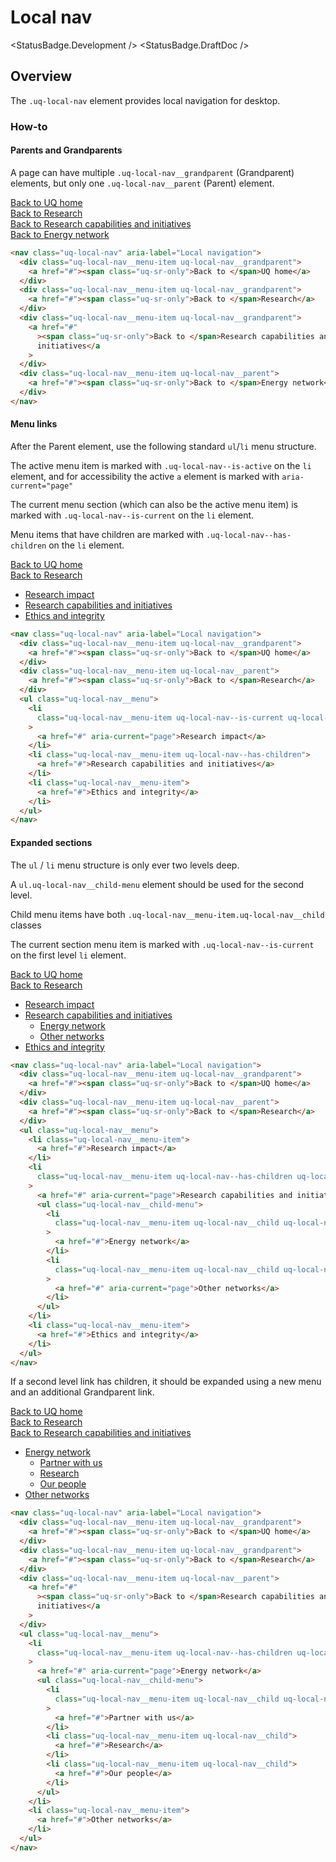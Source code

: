 
# Local nav

<StatusBadge.Development />
<StatusBadge.DraftDoc />

## Overview

The `.uq-local-nav` element provides local navigation for desktop.

<Canvas withSource="none">
  <Story id="components-navigation-local-nav--local-nav" />
</Canvas>

### How-to

#### Parents and Grandparents

A page can have multiple `.uq-local-nav__grandparent` (Grandparent) elements,
but only one `.uq-local-nav__parent` (Parent) element.

<Canvas withSource="none">
  <nav className="uq-local-nav" aria-label="Local navigation">
    <div className="uq-local-nav__menu-item uq-local-nav__grandparent">
      <a href="#">
        <span className="uq-sr-only">Back to </span>UQ home
      </a>
    </div>
    <div className="uq-local-nav__menu-item uq-local-nav__grandparent">
      <a href="#">
        <span className="uq-sr-only">Back to </span>Research
      </a>
    </div>
    <div className="uq-local-nav__menu-item uq-local-nav__grandparent">
      <a href="#">
        <span className="uq-sr-only">Back to </span>Research capabilities and
        initiatives
      </a>
    </div>
    <div className="uq-local-nav__menu-item uq-local-nav__parent">
      <a href="#">
        <span className="uq-sr-only">Back to </span>Energy network
      </a>
    </div>
  </nav>
</Canvas>

```html
<nav class="uq-local-nav" aria-label="Local navigation">
  <div class="uq-local-nav__menu-item uq-local-nav__grandparent">
    <a href="#"><span class="uq-sr-only">Back to </span>UQ home</a>
  </div>
  <div class="uq-local-nav__menu-item uq-local-nav__grandparent">
    <a href="#"><span class="uq-sr-only">Back to </span>Research</a>
  </div>
  <div class="uq-local-nav__menu-item uq-local-nav__grandparent">
    <a href="#"
      ><span class="uq-sr-only">Back to </span>Research capabilities and
      initiatives</a
    >
  </div>
  <div class="uq-local-nav__menu-item uq-local-nav__parent">
    <a href="#"><span class="uq-sr-only">Back to </span>Energy network</a>
  </div>
</nav>
```

#### Menu links

After the Parent element, use the following standard `ul`/`li` menu structure.

The active menu item is marked with `.uq-local-nav--is-active` on the `li` element, and
for accessibility the active `a` element is marked with `aria-current="page"`

The current menu section (which can also be the active menu item) is marked with
`.uq-local-nav--is-current` on the `li` element.

Menu items that have children are marked with `.uq-local-nav--has-children` on
the `li` element.

<Canvas withSource="none">
  <nav className="uq-local-nav" aria-label="Local navigation">
    <div className="uq-local-nav__menu-item uq-local-nav__grandparent">
      <a href="#">
        <span className="uq-sr-only">Back to </span>UQ home
      </a>
    </div>
    <div className="uq-local-nav__menu-item uq-local-nav__parent">
      <a href="#">
        <span className="uq-sr-only">Back to </span>Research
      </a>
    </div>
    <ul className="uq-local-nav__menu">
      <li className="uq-local-nav__menu-item uq-local-nav--is-current uq-local-nav--is-active">
        <a href="#" aria-current="page">
          Research impact
        </a>
      </li>
      <li className="uq-local-nav__menu-item uq-local-nav--has-children">
        <a href="#">Research capabilities and initiatives</a>
      </li>
      <li className="uq-local-nav__menu-item">
        <a href="#">Ethics and integrity</a>
      </li>
    </ul>
  </nav>
</Canvas>

```html
<nav class="uq-local-nav" aria-label="Local navigation">
  <div class="uq-local-nav__menu-item uq-local-nav__grandparent">
    <a href="#"><span class="uq-sr-only">Back to </span>UQ home</a>
  </div>
  <div class="uq-local-nav__menu-item uq-local-nav__parent">
    <a href="#"><span class="uq-sr-only">Back to </span>Research</a>
  </div>
  <ul class="uq-local-nav__menu">
    <li
      class="uq-local-nav__menu-item uq-local-nav--is-current uq-local-nav--is-active"
    >
      <a href="#" aria-current="page">Research impact</a>
    </li>
    <li class="uq-local-nav__menu-item uq-local-nav--has-children">
      <a href="#">Research capabilities and initiatives</a>
    </li>
    <li class="uq-local-nav__menu-item">
      <a href="#">Ethics and integrity</a>
    </li>
  </ul>
</nav>
```

#### Expanded sections

The `ul` / `li` menu structure is only ever two levels deep.

A `ul.uq-local-nav__child-menu` element should be used for the second level.

Child menu items have both `.uq-local-nav__menu-item.uq-local-nav__child` classes

The current section menu item is marked with `.uq-local-nav--is-current` on the
first level `li` element.

<Canvas withSource="none">
  <nav className="uq-local-nav" aria-label="Local navigation">
    <div className="uq-local-nav__menu-item uq-local-nav__grandparent">
      <a href="#">
        <span className="uq-sr-only">Back to </span>UQ home
      </a>
    </div>
    <div className="uq-local-nav__menu-item uq-local-nav__parent">
      <a href="#">
        <span className="uq-sr-only">Back to </span>Research
      </a>
    </div>
    <ul className="uq-local-nav__menu">
      <li className="uq-local-nav__menu-item">
        <a href="#">Research impact</a>
      </li>
      <li className="uq-local-nav__menu-item uq-local-nav--has-children uq-local-nav--is-current">
        <a href="#">Research capabilities and initiatives</a>
        <ul className="uq-local-nav__child-menu">
          <li className="uq-local-nav__menu-item uq-local-nav__child uq-local-nav--has-children">
            <a href="#">Energy network</a>
          </li>
          <li className="uq-local-nav__menu-item uq-local-nav__child uq-local-nav--is-active">
            <a href="#" aria-current="page">
              Other networks
            </a>
          </li>
        </ul>
      </li>
      <li className="uq-local-nav__menu-item">
        <a href="#">Ethics and integrity</a>
      </li>
    </ul>
  </nav>
</Canvas>

```html
<nav class="uq-local-nav" aria-label="Local navigation">
  <div class="uq-local-nav__menu-item uq-local-nav__grandparent">
    <a href="#"><span class="uq-sr-only">Back to </span>UQ home</a>
  </div>
  <div class="uq-local-nav__menu-item uq-local-nav__parent">
    <a href="#"><span class="uq-sr-only">Back to </span>Research</a>
  </div>
  <ul class="uq-local-nav__menu">
    <li class="uq-local-nav__menu-item">
      <a href="#">Research impact</a>
    </li>
    <li
      class="uq-local-nav__menu-item uq-local-nav--has-children uq-local-nav--is-current"
    >
      <a href="#" aria-current="page">Research capabilities and initiatives</a>
      <ul class="uq-local-nav__child-menu">
        <li
          class="uq-local-nav__menu-item uq-local-nav__child uq-local-nav--has-children"
        >
          <a href="#">Energy network</a>
        </li>
        <li
          class="uq-local-nav__menu-item uq-local-nav__child uq-local-nav--is-active"
        >
          <a href="#" aria-current="page">Other networks</a>
        </li>
      </ul>
    </li>
    <li class="uq-local-nav__menu-item">
      <a href="#">Ethics and integrity</a>
    </li>
  </ul>
</nav>
```

If a second level link has children, it should be expanded using a new menu
and an additional Grandparent link.

<Canvas withSource="none">
  <nav className="uq-local-nav" aria-label="Local navigation">
    <div className="uq-local-nav__menu-item uq-local-nav__grandparent">
      <a href="#">
        <span className="uq-sr-only">Back to </span>UQ home
      </a>
    </div>
    <div className="uq-local-nav__menu-item uq-local-nav__grandparent">
      <a href="#">
        <span className="uq-sr-only">Back to </span>Research
      </a>
    </div>
    <div className="uq-local-nav__menu-item uq-local-nav__parent">
      <a href="#">
        <span className="uq-sr-only">Back to </span>Research capabilities and
        initiatives
      </a>
    </div>
    <ul className="uq-local-nav__menu">
      <li className="uq-local-nav__menu-item uq-local-nav--has-children uq-local-nav--is-current uq-local-nav--is-active">
        <a href="#" aria-current="page">
          Energy network
        </a>
        <ul className="uq-local-nav__child-menu">
          <li className="uq-local-nav__menu-item uq-local-nav__child uq-local-nav--has-children">
            <a href="#">Partner with us</a>
          </li>
          <li className="uq-local-nav__menu-item uq-local-nav__child">
            <a href="#">Research</a>
          </li>
          <li className="uq-local-nav__menu-item uq-local-nav__child">
            <a href="#">Our people</a>
          </li>
        </ul>
      </li>
      <li className="uq-local-nav__menu-item">
        <a href="#">Other networks</a>
      </li>
    </ul>
  </nav>
</Canvas>

```html
<nav class="uq-local-nav" aria-label="Local navigation">
  <div class="uq-local-nav__menu-item uq-local-nav__grandparent">
    <a href="#"><span class="uq-sr-only">Back to </span>UQ home</a>
  </div>
  <div class="uq-local-nav__menu-item uq-local-nav__grandparent">
    <a href="#"><span class="uq-sr-only">Back to </span>Research</a>
  </div>
  <div class="uq-local-nav__menu-item uq-local-nav__parent">
    <a href="#"
      ><span class="uq-sr-only">Back to </span>Research capabilities and
      initiatives</a
    >
  </div>
  <ul class="uq-local-nav__menu">
    <li
      class="uq-local-nav__menu-item uq-local-nav--has-children uq-local-nav--is-current uq-local-nav--is-active"
    >
      <a href="#" aria-current="page">Energy network</a>
      <ul class="uq-local-nav__child-menu">
        <li
          class="uq-local-nav__menu-item uq-local-nav__child uq-local-nav--has-children"
        >
          <a href="#">Partner with us</a>
        </li>
        <li class="uq-local-nav__menu-item uq-local-nav__child">
          <a href="#">Research</a>
        </li>
        <li class="uq-local-nav__menu-item uq-local-nav__child">
          <a href="#">Our people</a>
        </li>
      </ul>
    </li>
    <li class="uq-local-nav__menu-item">
      <a href="#">Other networks</a>
    </li>
  </ul>
</nav>
```
